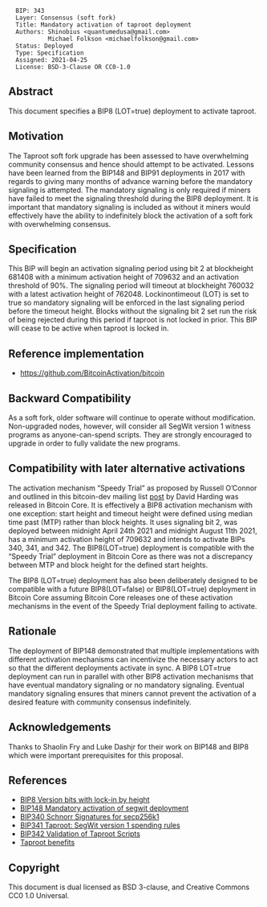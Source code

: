 <pre>
  BIP: 343
  Layer: Consensus (soft fork)
  Title: Mandatory activation of taproot deployment
  Authors: Shinobius <quantumedusa@gmail.com>
           Michael Folkson <michaelfolkson@gmail.com>
  Status: Deployed
  Type: Specification
  Assigned: 2021-04-25
  License: BSD-3-Clause OR CC0-1.0
</pre>

==Abstract==

This document specifies a BIP8 (LOT=true) deployment to activate taproot.

==Motivation==

The Taproot soft fork upgrade has been assessed to have overwhelming community consensus and hence should attempt to be activated. Lessons have been learned from the BIP148 and BIP91 deployments in 2017 with regards to giving many months of advance warning before the mandatory signaling is attempted. The mandatory signaling is only required if miners have failed to meet the signaling threshold during the BIP8 deployment. It is important that mandatory signaling is included as without it miners would effectively have the ability to indefinitely block the activation of a soft fork with overwhelming consensus.

==Specification==

This BIP will begin an activation signaling period using bit 2 at blockheight 681408 with a minimum activation height of 709632 and an activation threshold of 90%. The signaling period will timeout at blockheight 760032 with a latest activation height of 762048. Lockinontimeout (LOT) is set to true so mandatory signaling will be enforced in the last signaling period before the timeout height. Blocks without the signaling bit 2 set run the risk of being rejected during this period if taproot is not locked in prior. This BIP will cease to be active when taproot is locked in.

==Reference implementation==

*[[https://github.com/BitcoinActivation/bitcoin]]

==Backward Compatibility==

As a soft fork, older software will continue to operate without modification. Non-upgraded nodes, however, will consider all SegWit version 1 witness programs as anyone-can-spend scripts. They are strongly encouraged to upgrade in order to fully validate the new programs.

==Compatibility with later alternative activations==

The activation mechanism “Speedy Trial” as proposed by Russell O’Connor and outlined in this bitcoin-dev mailing list [https://lists.linuxfoundation.org/pipermail/bitcoin-dev/2021-March/018583.html post] by David Harding was released in Bitcoin Core. It is effectively a BIP8 activation mechanism with one exception: start height and timeout height were defined using median time past (MTP) rather than block heights. It uses signaling bit 2, was deployed between midnight April 24th 2021 and midnight August 11th 2021, has a minimum activation height of 709632 and intends to activate BIPs 340, 341, and 342. The BIP8(LOT=true) deployment is compatible with the “Speedy Trial” deployment in Bitcoin Core as there was not a discrepancy between MTP and block height for the defined start heights.

The BIP8 (LOT=true) deployment has also been deliberately designed to be compatible with a future BIP8(LOT=false) or BIP8(LOT=true) deployment in Bitcoin Core assuming Bitcoin Core releases one of these activation mechanisms in the event of the Speedy Trial deployment failing to activate.

==Rationale==

The deployment of BIP148 demonstrated that multiple implementations with different activation mechanisms can incentivize the necessary actors to act so that the different deployments activate in sync. A BIP8 LOT=true deployment can run in parallel with other BIP8 activation mechanisms that have eventual mandatory signaling or no mandatory signaling. Eventual mandatory signaling ensures that miners cannot prevent the activation of a desired feature with community consensus indefinitely.

==Acknowledgements==

Thanks to Shaolin Fry and Luke Dashjr for their work on BIP148 and BIP8 which were important prerequisites for this proposal.

==References==

*[[bip-0008.mediawiki|BIP8 Version bits with lock-in by height]]
*[[bip-0148.mediawiki|BIP148 Mandatory activation of segwit deployment]]
*[[bip-0340.mediawiki|BIP340 Schnorr Signatures for secp256k1]]
*[[bip-0341.mediawiki|BIP341 Taproot: SegWit version 1 spending rules]]
*[[bip-0342.mediawiki|BIP342 Validation of Taproot Scripts]]
*[https://taproot.works/taproot-faq/ Taproot benefits]

==Copyright==

This document is dual licensed as BSD 3-clause, and Creative Commons CC0 1.0 Universal.

